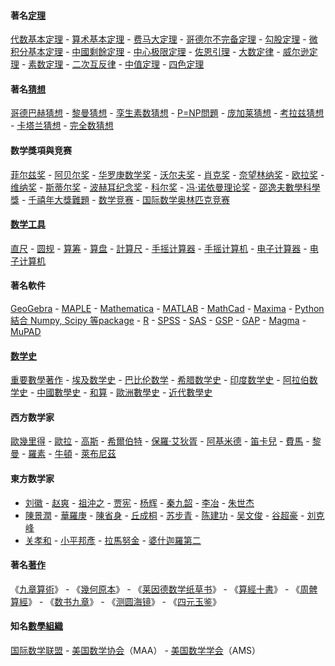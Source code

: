 <h4> 著名[[定理|定理]] </h4>
[[代数基本定理|代数基本定理]] - [[算术基本定理|算术基本定理]] - [[费马大定理|费马大定理]] - [[哥德尔不完备定理|哥德尔不完备定理]] - [[勾股定理|勾股定理]] - [[微积分基本定理|微积分基本定理]] - [[中國剩餘定理|中國剩餘定理]] - [[中心极限定理|中心极限定理]] - [[佐恩引理|佐恩引理]] - [[大数定律|大数定律]] - [[威尔逊定理|威尔逊定理]] - [[素数定理|素数定理]] - [[二次互反律|二次互反律]] - [[中值定理|中值定理]] - [[四色定理|四色定理]]

<h4> 著名[[猜想|猜想]] </h4>
[[哥德巴赫猜想|哥德巴赫猜想]] - [[黎曼猜想|黎曼猜想]] - [[孪生素数猜想|孪生素数猜想]] - [[P=NP問題|P=NP問題]] - [[庞加莱猜想|庞加莱猜想]] - [[考拉兹猜想|考拉兹猜想]] - [[卡塔兰猜想|卡塔兰猜想]] - [[完全数猜想|完全数猜想]]

<h4> 数学獎項與竞赛 </h4>
[[菲尔兹奖|菲尔兹奖]] - [[阿贝尔奖|阿贝尔奖]] - [[华罗庚数学奖|华罗庚数学奖]] - [[沃尔夫奖|沃尔夫奖]] - [[肖克奖|肖克奖]] - [[奈望林纳奖|奈望林纳奖]] - [[欧拉奖|欧拉奖]] - [[维纳奖|维纳奖]] - [[斯蒂尔奖|斯蒂尔奖]] - [[波赫耳纪念奖|波赫耳纪念奖]] - [[科尔奖|科尔奖]] - [[冯·诺依曼理论奖|冯·诺依曼理论奖]] - [[邵逸夫數學科學獎|邵逸夫數學科學獎]] - [[千禧年大獎難題|千禧年大獎難題]] - [[数学竞赛|数学竞赛]] - [[国际数学奥林匹克竞赛|国际数学奥林匹克竞赛]]

<h4> [[:Category:数学工具|数学工具]] </h4>
[[直尺|直尺]] - [[圆规|圆规]] - [[算筹|算筹]] - [[算盘|算盘]] - [[計算尺|計算尺]] - [[手摇计算器|手摇计算器]] - [[手摇计算机|手摇计算机]] - [[电子计算器|电子计算器]] - [[电子计算机|电子计算机]]

<h4> 著名軟件 </h4>
[[GeoGebra|GeoGebra]] - [[MAPLE|MAPLE]] - [[Mathematica|Mathematica]] - [[MATLAB|MATLAB]] - [[MathCad|MathCad]] - [[Maxima|Maxima]] - [[Python_結合_Numpy,_Scipy_等package|Python 結合 Numpy, Scipy 等package]] - [[R|R]] - [[SPSS|SPSS]] - [[SAS|SAS]] - [[几何画板|GSP]] - [[GAP|GAP]] - [[Magma|Magma]] - [[MuPAD|MuPAD]]

<h4> [[数学史|数学史]] </h4>
[[重要數學著作|重要數學著作]] - [[埃及数学史|埃及数学史]] - [[巴比伦数学|巴比伦数学]] - [[希腊数学史|希腊数学史]] - [[印度数学史|印度数学史]] - [[阿拉伯数学史|阿拉伯数学史]] - [[中國數學史|中國數學史]] - [[和算|和算]] - [[歐洲數學史|歐洲數學史]] - [[近代數學史|近代數學史]]

<h4> 西方数学家 </h4>
[[歐幾里得|歐幾里得]] - [[歐拉|歐拉]] - [[高斯|高斯]] - [[希爾伯特|希爾伯特]] - [[保羅·艾狄胥|保羅·艾狄胥]] - [[阿基米德|阿基米德]] - [[笛卡兒|笛卡兒]] - [[費馬|費馬]] - [[黎曼|黎曼]] - [[伯特蘭·羅素|羅素]] - [[艾薩克·牛頓|牛頓]] - [[萊布尼茲|萊布尼茲]]

<h4> 東方数学家 </h4>

* [[刘徽|刘徽]] - [[赵爽|赵爽]] - [[祖沖之|祖沖之]] - [[贾宪|贾宪]] - [[杨辉|杨辉]] - [[秦九韶|秦九韶]] - [[李冶_(数学家)|李冶]] - [[朱世杰|朱世杰]]
* [[陳景潤|陳景潤]] - [[華羅庚|華羅庚]] - [[陳省身|陳省身]] - [[丘成桐|丘成桐]] - [[苏步青|苏步青]] - [[陈建功|陈建功]] - [[吴文俊|吴文俊]] - [[谷超豪|谷超豪]] - [[刘克峰|刘克峰]]
* [[关孝和|关孝和]] - [[小平邦彥|小平邦彥]] - [[拉馬努金|拉馬努金]] - [[婆什迦羅第二|婆什迦羅第二]]

<h4> 著名[[著作|著作]] </h4>
《[[九章算術|九章算術]]》 - 《[[幾何原本|幾何原本]]》 - 《[[莱因德数学纸草书|莱因德数学纸草书]]》 - 《[[算經十書|算經十書]]》 - 《[[周髀算經|周髀算經]]》 - 《[[数书九章|数书九章]]》 - 《[[测圆海镜|测圆海镜]]》 - 《[[四元玉鉴|四元玉鉴]]》

<h4> 知名[[:Category:數學組織|數學組織]] </h4>
[[国际数学联盟|国际数学联盟]] - [[美国数学协会|美国数学协会]]（MAA） - [[美国数学学会|美国数学学会]]（AMS）